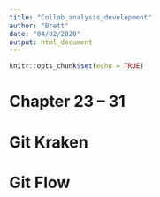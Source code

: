 ```yaml
---
title: "Collab_analysis_development"
author: "Brett"
date: "04/02/2020"
output: html_document
---
```


```r
knitr::opts_chunk$set(echo = TRUE)
```

# Chapter 23 -- 31

# Git Kraken

# Git Flow

